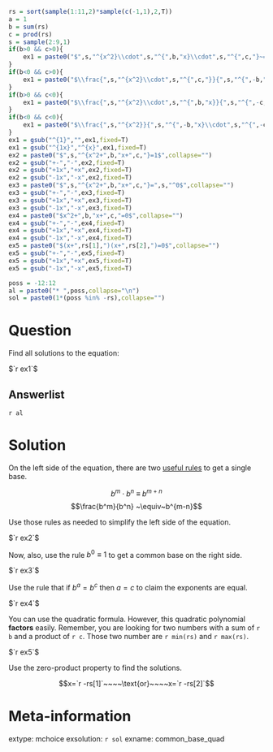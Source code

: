 ```r
rs = sort(sample(1:11,2)*sample(c(-1,1),2,T))
a = 1
b = sum(rs)
c = prod(rs)
s = sample(2:9,1)
if(b>0 && c>0){
    ex1 = paste0("$",s,"^{x^2}\\cdot",s,"^{",b,"x}\\cdot",s,"^{",c,"}~=~1$")
}
if(b<0 && c>0){
    ex1 = paste0("$\\frac{",s,"^{x^2}\\cdot",s,"^{",c,"}}{",s,"^{",-b,"x}}~=~1$")
}
if(b>0 && c<0){
    ex1 = paste0("$\\frac{",s,"^{x^2}\\cdot",s,"^{",b,"x}}{",s,"^{",-c,"}}~=~1$")
}
if(b<0 && c<0){
    ex1 = paste0("$\\frac{",s,"^{x^2}}{",s,"^{",-b,"x}\\cdot",s,"^{",-c,"}}~=~1$")
}
ex1 = gsub("^{1}","",ex1,fixed=T)
ex1 = gsub("^{1x}","^{x}",ex1,fixed=T)
ex2 = paste0("$",s,"^{x^2+",b,"x+",c,"}=1$",collapse="")
ex2 = gsub("+-","-",ex2,fixed=T)
ex2 = gsub("+1x","+x",ex2,fixed=T)
ex2 = gsub("-1x","-x",ex2,fixed=T)
ex3 = paste0("$",s,"^{x^2+",b,"x+",c,"}=",s,"^0$",collapse="")
ex3 = gsub("+-","-",ex3,fixed=T)
ex3 = gsub("+1x","+x",ex3,fixed=T)
ex3 = gsub("-1x","-x",ex3,fixed=T)
ex4 = paste0("$x^2+",b,"x+",c,"=0$",collapse="")
ex4 = gsub("+-","-",ex4,fixed=T)
ex4 = gsub("+1x","+x",ex4,fixed=T)
ex4 = gsub("-1x","-x",ex4,fixed=T)
ex5 = paste0("$(x+",rs[1],")(x+",rs[2],")=0$",collapse="")
ex5 = gsub("+-","-",ex5,fixed=T)
ex5 = gsub("+1x","+x",ex5,fixed=T)
ex5 = gsub("-1x","-x",ex5,fixed=T)

poss = -12:12
al = paste0("* ",poss,collapse="\n")
sol = paste0(1*(poss %in% -rs),collapse="")

```

Question
========

Find all solutions to the equation:

$`r ex1`$

Answerlist
--------

`r al`


Solution
========

On the left side of the equation, there are two [useful rules](https://chadworley.github.io/a2/u18/Exponent_rules.html) to get a single base.

$$b^m \cdot b^n ~\equiv~b^{m+n}$$
$$\frac{b^m}{b^n} ~\equiv~b^{m-n}$$

Use those rules as needed to simplify the left side of the equation.

$`r ex2`$

Now, also, use the rule $b^0\equiv 1$ to get a common base on the right side.

$`r ex3`$

Use the rule that if $b^a = b^c$ then $a=c$ to claim the exponents are equal.

$`r ex4`$

You can use the quadratic formula. However, this quadratic polynomial **factors** easily. Remember, you are looking for two numbers with a sum of `r b` and a product of `r c`. Those two number are `r min(rs)` and `r max(rs)`.

$`r ex5`$

Use the zero-product property to find the solutions.

$$x=`r -rs[1]`~~~~\text{or}~~~~x=`r -rs[2]`$$


Meta-information
============
extype: mchoice
exsolution: `r sol`
exname: common_base_quad